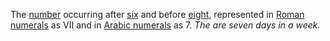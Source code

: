 The [[number]] occurring after [[six]] and before [[eight]], represented in [[Roman numerals]] as VII and in [[Arabic numerals]] as 7. ''The are seven days in a week.''